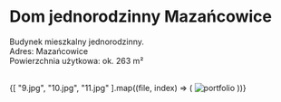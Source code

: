 
# Dom jednorodzinny Mazańcowice

Budynek mieszkalny jednorodzinny.  
Adres: Mazańcowice  
Powierzchnia użytkowa: ok. 263 m²  

<br/>

<div style={{ display: 'grid', gridTemplateColumns: 'repeat(1, 1fr)', gap: '20px' }}>
  {[
    "9.jpg", "10.jpg", "11.jpg"
  ].map((file, index) => (
    <Zoom key={index}>
      <img alt="portfolio" src={`/compressed/jedno/dob/${file}`} style={{ width: '100%', height: 'auto' }} />
    </Zoom>
  ))}
</div>
